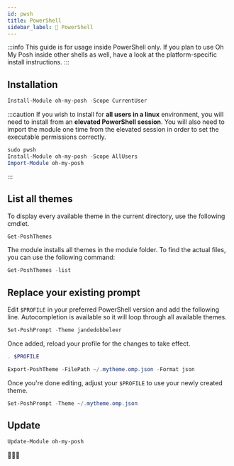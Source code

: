 ```yaml
---
id: pwsh
title: PowerShell
sidebar_label: 🐚 PowerShell
---
```



:::info
This guide is for usage inside PowerShell only. If you plan to use Oh My Posh inside other shells as well,
have a look at the platform-specific install instructions.
:::

## Installation

```powershell
Install-Module oh-my-posh -Scope CurrentUser
```

:::caution
If you wish to install for **all users in a linux** environment, you will need to install from an **elevated PowerShell session**.
You will also need to import the module one time from the elevated session in order to set the executable permissions correctly.

```powershell
sudo pwsh
Install-Module oh-my-posh -Scope AllUsers
Import-Module oh-my-posh
```
:::

## List all themes

To display every available theme in the current directory, use the following
cmdlet.

```powershell
Get-PoshThemes
```

The module installs all themes in the module folder. To find the actual files, you can use the following command:

```powershell
Get-PoshThemes -list
```

## Replace your existing prompt

Edit `$PROFILE` in your preferred PowerShell version and add the following line. Autocompletion is available so it will loop
through all available themes.

```powershell
Set-PoshPrompt -Theme jandedobbeleer
```

Once added, reload your profile for the changes to take effect.

```powershell
. $PROFILE
```

<Customize />

```powershell
Export-PoshTheme -FilePath ~/.mytheme.omp.json -Format json
```

Once you're done editing, adjust your `$PROFILE` to use your newly created theme.

```powershell
Set-PoshPrompt -Theme ~/.mytheme.omp.json
```

## Update

```powershell
Update-Module oh-my-posh
```

🎉🎉🎉

[scoop]: https://scoop.sh/
[wt]: https://github.com/microsoft/terminal
[powershell]: https://www.powershellgallery.com/packages/oh-my-posh
[configuration]: /docs/configure
